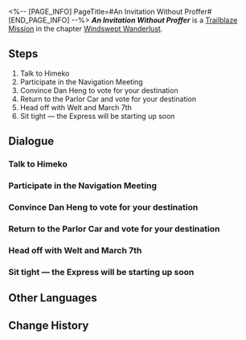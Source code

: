 <%-- [PAGE_INFO]
PageTitle=#An Invitation Without Proffer#
[END_PAGE_INFO] --%>
{{Stub|Dialogue.}}
{{Mission Infobox
|id            = 1020101
|title         = 
|image         = <!--Mission An Invitation Without Proffer.png-->
|type          = Trailblaze
|event_name    = 
|chapter       = Windswept Wanderlust
|requirements  = 
* [[Trailblaze Mission]] ''[[Silent Galaxy]]'' completed
* Reach [[Trailblaze Level]] 13
|summary       = The Express gallops into the depths of the interstellar sea after bidding farewell to Belobog, where snow had given way to sunshine.<br />The heart of a maiden is as flighty as a spring breeze, easily changing its direction. After casting your important vote, the Express will head towards its next destination: The Xianzhou Luofu.<br />For some reason, Dan Heng insists on staying on the train, meaning that March 7th, Mr. Yang, and you are the three who will complete the trailblaze journey this time.
|characters    = Himeko; Pom-Pom; Trailblazer
|startLocation = [[Astral Express]] - [[Parlor Car]]
|world         = Astral Express
|area          = Parlor Car
|prev          = Silent Galaxy
|next          = Amidst the Mara-Struck
|rewards       = Trailblaze EXP*100; Condensed Aether*2; Credit*5,000
}}
'''''An Invitation Without Proffer''''' is a [[Trailblaze Mission]] in the chapter [[Windswept Wanderlust]].

==Steps==
# Talk to Himeko
# Participate in the Navigation Meeting
# Convince Dan Heng to vote for your destination
# Return to the Parlor Car and vote for your destination
# Head off with Welt and March 7th
# Sit tight &mdash; the Express will be starting up soon

<!--
==Gameplay Notes==

--><!--
==Trial Character==

-->
==Dialogue==
{{Stub Dialogue}}
===Talk to Himeko===
{{Mission Description|type=trailblaze|location=<!--to be added-->|The Express gallops into the depths of the interstellar sea after bidding farewell to Belobog, where snow had given way to sunshine.<br />The passengers share a rare moment of respite before embarking on the next stage of the journey. Some make coffee, some gaze toward the stars, and some mull over old dreams...<br />Use this free time to ask Himeko about your next destination.}}
{{Dialogue Start}}
:{{tx}}
{{Dialogue End}}

===Participate in the Navigation Meeting===
{{Mission Description|type=trailblaze|location=Parlor Car|update|The Express gallops into the depths of the interstellar sea after bidding farewell to Belobog, where snow had given way to sunshine.<br />The rules set by Akivili dictate that "the road of the Nameless must be chosen by the Nameless themselves."<br />The passengers on the Express gather together to decide on the next world they will visit, casting their hallowed vote for the destination.}}
{{Dialogue Start}}
:{{tx}}
{{Dialogue End}}

===Convince Dan Heng to vote for your destination===
{{Mission Description|type=trailblaze|location=Parlor Car|update|The Express gallops into the depths of the interstellar sea after bidding farewell to Belobog, where snow had given way to sunshine.<br />The Trailblazers are destined to never have a smooth meeting &mdash; The Stellaron Hunter Kafka arrives unexpectedly and issues an invitation for the group to visit the Xianzhou Luofu.<br />This invite seems ominous and contains no room for refusal, yet March 7th insists on loudly saying "no!" Once Dan Heng votes with you, you would have even more confidence in the decision.}}
{{Dialogue Start}}
:{{tx}}
{{Dialogue End}}

===Return to the Parlor Car and vote for your destination===
{{Mission Description|type=trailblaze|location=Parlor Car|update|The Express gallops into the depths of the interstellar sea after bidding farewell to Belobog, where snow had given way to sunshine.<br />In a surprise move, Kafka invites the Express to visit the Xianzhou Luofu, but this invitation sounds ominous and could be a trap. March 7th, Dan Heng, and you have made up your minds and are of similar beliefs &mdash; The directions of the Express will not be altered by external forces.<br />Alright, now you can return to the Parlor Car, and cast your hallowed vote for your next destination.}}
{{Dialogue Start}}
:{{tx}}
{{Dialogue End}}

===Head off with Welt and March 7th===
{{Mission Description|type=trailblaze|location=Parlor Car|update|The Express gallops into the depths of the interstellar sea after bidding farewell to Belobog, where snow had given way to sunshine.<br />The heart of a maiden is as flighty as a spring breeze, easily changing its direction. After casting your important vote, the Express will head towards its next destination: The Xianzhou Luofu.<br />For some reason, Dan Heng insists on staying on the train, meaning that March 7th, Mr. Yang, and you are the three who will complete the trailblaze journey this time.}}
{{Dialogue Start}}
:{{tx}}
{{Dialogue End}}

===Sit tight &mdash; the Express will be starting up soon===
{{Mission Description|type=trailblaze|location=Parlor Car|update|The trailblazing expedition on Jarilo-VI has finally reached a satisfying conclusion.<br />One journey ends, just as another is about to begin.<br />Sit tight &mdash; the Express will be starting up soon!}}
{{Dialogue Start}}
:{{tx}}
{{Dialogue End}}

==Other Languages==
{{Other Languages
|en   = An Invitation Without Proffer
|zhs  = 旅进青霄，不速之邀
|zht  = 旅進青霄，不速之邀
|ja   = 青霄の旅、望まぬ招き
|ko   = 하늘 여정, 원치 않은 초청
|es   = Una invitación inesperada
|fr   = Une invitation inattendue
|ru   = Неожиданное приглашение
|th   = เดินทางสู่ฟ้าคราม แม้มิได้รับคำเชื้อเชิญ
|vi   = Tiến Vào Không Trung, Lời Mời Chưa Gửi
|de   = Eine Einladung ohne Angebot
|id   = Undangan Tak Terduga
|pt   = Um Convite Inesperado
}}

==Change History==
{{Change History|1.0}}
